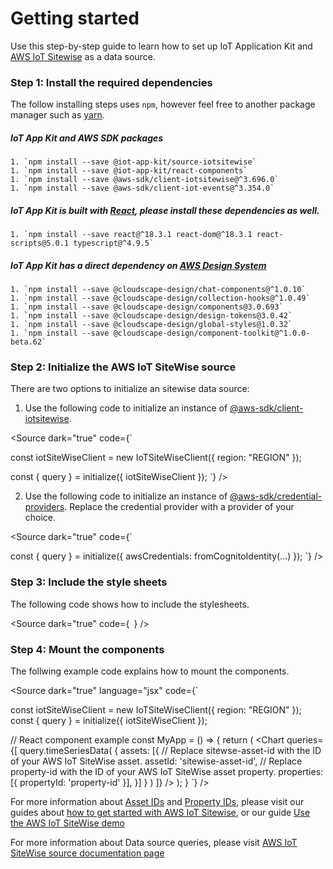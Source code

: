 
<Meta title="Overview/Getting started" />

# Getting started 

Use this step-by-step guide to learn how to set up IoT Application Kit and [AWS IoT Sitewise](https://aws.amazon.com/iot-sitewise/) as a data source.

### Step 1: Install the required dependencies

The follow installing steps uses `npm`, however feel free to another package manager such as [yarn](https://classic.yarnpkg.com/en/docs/getting-started).

##### IoT App Kit and AWS SDK packages
    1. `npm install --save @iot-app-kit/source-iotsitewise`
    1. `npm install --save @iot-app-kit/react-components`
    1. `npm install --save @aws-sdk/client-iotsitewise@^3.696.0`
    1. `npm install --save @aws-sdk/client-iot-events@^3.354.0`

##### IoT App Kit is built with [React](https://react.dev/), please install these dependencies as well.    
    1. `npm install --save react@^18.3.1 react-dom@^18.3.1 react-scripts@5.0.1 typescript@^4.9.5`

##### IoT App Kit has a direct dependency on [AWS Design System](https://cloudscape.aws.dev/)
    1. `npm install --save @cloudscape-design/chat-components@^1.0.10`
    1. `npm install --save @cloudscape-design/collection-hooks@^1.0.49`
    1. `npm install --save @cloudscape-design/components@3.0.693`
    1. `npm install --save @cloudscape-design/design-tokens@3.0.42`
    1. `npm install --save @cloudscape-design/global-styles@1.0.32`
    1. `npm install --save @cloudscape-design/component-toolkit@^1.0.0-beta.62`

### Step 2: Initialize the AWS IoT SiteWise source
  There are two options to initialize an sitewise data source:

  1. Use the following code to initialize an instance of [@aws-sdk/client-iotsitewise](https://docs.aws.amazon.com/AWSJavaScriptSDK/v3/latest/clients/client-iotsitewise/index.html).

<Source dark="true" code={`

const iotSiteWiseClient = new IoTSiteWiseClient({ region: "REGION" });

const { query } = initialize({ iotSiteWiseClient });
`} />

  2. Use the following code to initialize an instance of [@aws-sdk/credential-providers](https://www.npmjs.com/package/@aws-sdk/credential-providers).
    Replace the credential provider with a provider of your choice.

<Source dark="true" code={`

const { query } = initialize({ awsCredentials: fromCognitoIdentity(...) });
`} />

### Step 3: Include the style sheets 

  The following code shows how to include the stylesheets.

<Source dark="true" code={`
`} />

### Step 4: Mount the components

The follwing example code explains how to mount the components.

<Source dark="true" language="jsx" code={`

const iotSiteWiseClient = new IoTSiteWiseClient({ region: "REGION" });
const { query } = initialize({ iotSiteWiseClient });

// React component example
const MyApp = () => {
  return (
    <Chart
      queries={[
        query.timeSeriesData(
          {
            assets: [{
              // Replace sitewse-asset-id with the ID of your AWS IoT SiteWise asset.
              assetId: 'sitewise-asset-id',
              // Replace property-id with the ID of your AWS IoT SiteWise asset property.
              properties: [{ propertyId: 'property-id' }],
            }]
          }
        )
      ]}
    />
  );
}
`} />

  For more information about [Asset IDs](https://docs.aws.amazon.com/iot-sitewise/latest/userguide/create-assets.html) and [Property IDs](https://docs.aws.amazon.com/iot-sitewise/latest/userguide/asset-properties.html), please visit our guides about [how to get started with AWS IoT Sitewise](https://docs.aws.amazon.com/iot-sitewise/latest/userguide/getting-started.html), or our guide [Use the AWS IoT SiteWise demo](https://docs.aws.amazon.com/iot-sitewise/latest/userguide/getting-started-demo.html)

  For more information about Data source queries, please visit [AWS IoT SiteWise source documentation page](/iot-app-kit/?path=/docs/data-sources-aws-iot-sitewise--docs)
